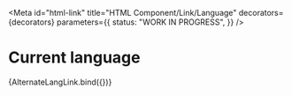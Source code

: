 <!-- @license CC0-1.0 -->


<Meta
  id="html-link"
  title="HTML Component/Link/Language"
  decorators={decorators}
  parameters={{
    status: "WORK IN PROGRESS",
  }}
/>

# Current language

<Canvas>
  <Story
    name="Current"
    args={{
      current: true,
      hreflang: "en",
      lang: "en",
      textContent: "EN",
      title: "This page in English",
    }}
  >
    {AlternateLangLink.bind({})}
  </Story>
</Canvas>
